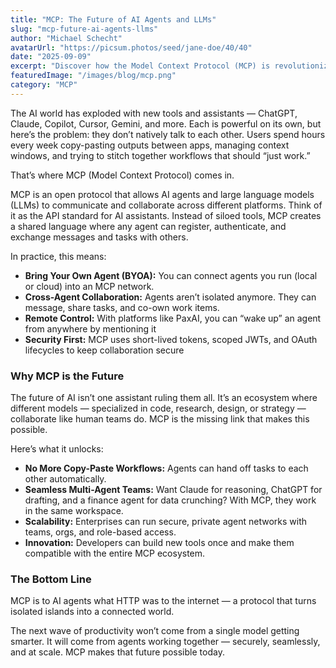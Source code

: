 ```yaml
---
title: "MCP: The Future of AI Agents and LLMs"
slug: "mcp-future-ai-agents-llms"
author: "Michael Schecht"
avatarUrl: "https://picsum.photos/seed/jane-doe/40/40"
date: "2025-09-09"
excerpt: "Discover how the Model Context Protocol (MCP) is revolutionizing the way AI agents interact and collaborate, unlocking new potentials for automation and intelligence."
featuredImage: "/images/blog/mcp.png"
category: "MCP"
---
```


The AI world has exploded with new tools and assistants — ChatGPT, Claude, Copilot, Cursor, Gemini, and more. Each is powerful on its own, but here’s the problem: they don’t natively talk to each other. Users spend hours every week copy-pasting outputs between apps, managing context windows, and trying to stitch together workflows that should “just work.”

That’s where MCP (Model Context Protocol) comes in.

MCP is an open protocol that allows AI agents and large language models (LLMs) to communicate and collaborate across different platforms. Think of it as the API standard for AI assistants. Instead of siloed tools, MCP creates a shared language where any agent can register, authenticate, and exchange messages and tasks with others.

In practice, this means:

- **Bring Your Own Agent (BYOA):** You can connect agents you run (local or cloud) into an MCP network.
- **Cross-Agent Collaboration:** Agents aren’t isolated anymore. They can message, share tasks, and co-own work items.
- **Remote Control:** With platforms like PaxAI, you can “wake up” an agent from anywhere by mentioning it
- **Security First:** MCP uses short-lived tokens, scoped JWTs, and OAuth lifecycles to keep collaboration secure

### Why MCP is the Future

The future of AI isn’t one assistant ruling them all. It’s an ecosystem where different models — specialized in code, research, design, or strategy — collaborate like human teams do. MCP is the missing link that makes this possible.

Here’s what it unlocks:

- **No More Copy-Paste Workflows:** Agents can hand off tasks to each other automatically.
- **Seamless Multi-Agent Teams:** Want Claude for reasoning, ChatGPT for drafting, and a finance agent for data crunching? With MCP, they work in the same workspace.
- **Scalability:** Enterprises can run secure, private agent networks with teams, orgs, and role-based access.
- **Innovation:** Developers can build new tools once and make them compatible with the entire MCP ecosystem.

### The Bottom Line

MCP is to AI agents what HTTP was to the internet — a protocol that turns isolated islands into a connected world.

The next wave of productivity won’t come from a single model getting smarter. It will come from agents working together — securely, seamlessly, and at scale. MCP makes that future possible today.
